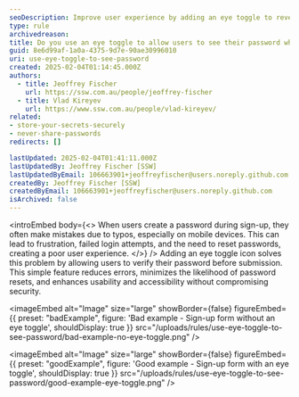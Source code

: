 ```yaml
---
seoDescription: Improve user experience by adding an eye toggle to reveal passwords during sign-up for better accuracy and usability.
type: rule
archivedreason:
title: Do you use an eye toggle to allow users to see their password when signing up
guid: 8e6d99af-1a0a-4375-9d7e-90ae30996010
uri: use-eye-toggle-to-see-password
created: 2025-02-04T01:14:45.000Z
authors:
  - title: Jeoffrey Fischer
    url: https://ssw.com.au/people/jeoffrey-fischer
  - title: Vlad Kireyev
    url: https://www.ssw.com.au/people/vlad-kireyev/
related:
- store-your-secrets-securely
- never-share-passwords
redirects: []

lastUpdated: 2025-02-04T01:41:11.000Z
lastUpdatedBy: Jeoffrey Fischer [SSW]
lastUpdatedByEmail: 106663901+jeoffreyfischer@users.noreply.github.com
createdBy: Jeoffrey Fischer [SSW]
createdByEmail: 106663901+jeoffreyfischer@users.noreply.github.com
isArchived: false
---
```


<introEmbed
  body={<>
When users create a password during sign-up, they often make mistakes due to typos, especially on mobile devices. This can lead to frustration, failed login attempts, and the need to reset passwords, creating a poor user experience.
  </>}
/>
Adding an eye toggle icon solves this problem by allowing users to verify their password before submission. This simple feature reduces errors, minimizes the likelihood of password resets, and enhances usability and accessibility without compromising security.

<imageEmbed
  alt="Image"
  size="large"
  showBorder={false}
  figureEmbed={{
    preset: "badExample",
    figure: 'Bad example - Sign-up form without an eye toggle',
    shouldDisplay: true
  }}
  src="/uploads/rules/use-eye-toggle-to-see-password/bad-example-no-eye-toggle.png"
/>

<imageEmbed
  alt="Image"
  size="large"
  showBorder={false}
  figureEmbed={{
    preset: "goodExample",
    figure: 'Good example - Sign-up form with an eye toggle',
    shouldDisplay: true
  }}
  src="/uploads/rules/use-eye-toggle-to-see-password/good-example-eye-toggle.png"
/>
